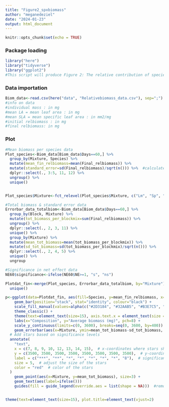 ```yaml
---
title: "Figure2_spxbiomass"
author: "meganedeziel"
date: "2024-01-23"
output: html_document
---
```


```r
knitr::opts_chunk$set(echo = TRUE)
```

### Package loading
```r
library("here")
library("tidyverse")
library("ggplot2")
#This script will produce Figure 2: The relative contribution of species to the average biomass on day 60 of the experiment
```

### Data importation
```r
Biom_data<-read.csv(here("data", "Relativebiomass_data.csv"), sep=";")
#info on data
#individual mass : in mg
#mean LA = mean leaf area : in mg
#mean SLA = mean specific leaf area : in mm2/mg
#initial relbiomass : in mg
#final relbiomass: in mg
```

### Plot
```r
#Mean biomass per species data
Plot_species<-Biom_data[Biom_data$Days==60,] %>%
  group_by(Mixture, Species) %>%
  mutate(mean_fin_relbiomass=mean(Final_relbiomass)) %>%
  mutate(standard_error=sd(Final_relbiomass)/sqrt(n())) %>%  #calculates standard error in biomass of each species composing the mixtures
  dplyr::select(., 3:5, 11, 12) %>%
  ungroup() %>%
  unique() 


Plot_species$Mixture<-fct_relevel(Plot_species$Mixture, c("Lm", "Sp", "Wc", "Lt", "LmSp", "LmWc", "LmLt", "SpWc", "SpLt", "WcLt", "LmSpWc", "LmSpLt", "SpWcLt", "LmWcLt", "LmSpWcLt"))

#Total biomass & standard error data
Errorbar_data_totalbiom<-Biom_data[Biom_data$Days==60,] %>%
  group_by(Block, Mixture) %>%
  mutate(tot_biomass_per_blockmix=sum(Final_relbiomass)) %>%
  ungroup() %>%
  dplyr::select(., 2, 3, 11) %>%
  unique() %>%
  group_by(Mixture) %>%
  mutate(mean_tot_biomass=mean(tot_biomass_per_blockmix)) %>%
  mutate(sd_tot_biomass=sd(tot_biomass_per_blockmix)/sqrt(n())) %>%
  dplyr::select(., 2, 4, 5) %>%
  unique() %>%
  ungroup

#Significance in net effect data
NE60$significance<-ifelse(NE60$NE>=1, "s", "ns")

Plotdat_fin<-merge(Plot_species, Errorbar_data_totalbiom, by="Mixture") %>%
  unique()

p<-ggplot(data=Plotdat_fin, aes(fill=Species, y=mean_fin_relbiomass, x=Mixture)) +
    geom_bar(position="stack", stat="identity", colour="black") +
    scale_fill_manual(values=alpha(c("#2D3184", "#32AAB5", "#B3E7C5", "#F3F1E4"), 0.7)) +
    theme_classic() +
    theme(text=element_text(size=15), axis.text.x = element_text(size = 13, angle = 60, hjust=1), panel.grid.major.y = element_line( size=.1, color="black")) +
    labs(x="Composition", y="Average biomass (mg)", pch=8) + 
    scale_y_continuous(limits=c(0, 3600), breaks=seq(0, 3600, by=400)) +
    geom_errorbar(aes(x=Mixture, ymin=mean_tot_biomass-sd_tot_biomass, ymax=mean_tot_biomass+sd_tot_biomass), width=0.4, colour="black", alpha=0.9, size=1.3) +
  # Add stars based on significance levels
  annotate(
    "text",
    x = c(7, 8, 9, 10, 12, 13, 14, 15),  # x-coordinates where stars should be placed
    y = c(3500, 3500, 3500, 3500, 3500, 3500, 3500, 3500),  # y-coordinate (adjust based on your plot)
    label = c("***", "**", "*", "*", "*", "*", "*", "8"),  # significance labels
    size = 5,  # adjust the size of the stars
    color = "red"  # color of the stars
  )
    geom_point(aes(x=Mixture, y=mean_tot_biomass), size=3) +
    geom_text(aes(label=ifelse()))
    guides(fill = guide_legend(override.aes = list(shape = NA)))  #removes the points in the legend


theme(text=element_text(size=15), plot.title=element_text(vjust=2)
```